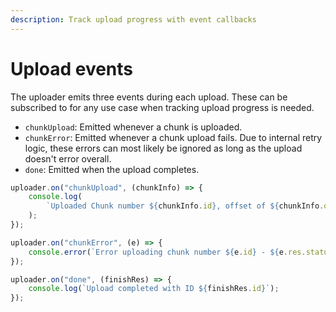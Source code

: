 ```yaml
---
description: Track upload progress with event callbacks
---
```


# Upload events

The uploader emits three events during each upload. These can be subscribed to for any use case when tracking upload progress is needed.

-   `chunkUpload`: Emitted whenever a chunk is uploaded.
-   `chunkError`: Emitted whenever a chunk upload fails. Due to internal retry logic, these errors can most likely be ignored as long as the upload doesn't error overall.
-   `done`: Emitted when the upload completes.

```js
uploader.on("chunkUpload", (chunkInfo) => {
	console.log(
		`Uploaded Chunk number ${chunkInfo.id}, offset of ${chunkInfo.offset}, size ${chunkInfo.size} Bytes, with a total of ${chunkInfo.totalUploaded} bytes uploaded.`,
	);
});

uploader.on("chunkError", (e) => {
	console.error(`Error uploading chunk number ${e.id} - ${e.res.statusText}`);
});

uploader.on("done", (finishRes) => {
	console.log(`Upload completed with ID ${finishRes.id}`);
});
```
